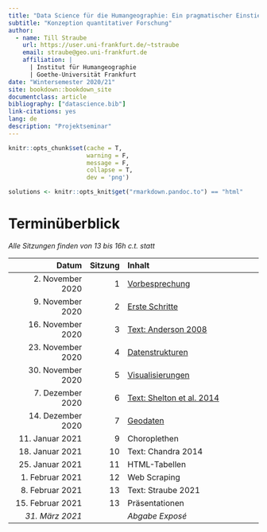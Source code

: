 ```yaml
--- 
title: "Data Science für die Humangeographie: Ein pragmatischer Einstieg mit R"
subtitle: "Konzeption quantitativer Forschung"
author:
  - name: Till Straube
    url: https://user.uni-frankfurt.de/~tstraube
    email: straube@geo.uni-frankfurt.de
    affiliation: |
      | Institut für Humangeographie
      | Goethe-Universität Frankfurt
date: "Wintersemester 2020/21"
site: bookdown::bookdown_site
documentclass: article
bibliography: ["datascience.bib"]
link-citations: yes
lang: de
description: "Projektseminar"
---
```


```r
knitr::opts_chunk$set(cache = T,
                      warning = F,
                      message = F,
                      collapse = T,
                      dev = 'png')

solutions <- knitr::opts_knit$get("rmarkdown.pandoc.to") == "html"
```

# Terminüberblick {-}

*Alle Sitzungen finden von 13 bis 16h c.t. statt*

Datum                 | Sitzung   | Inhalt
--------------------: | --------: | :-----------------------------------
2. November 2020      | 1         | [Vorbesprechung](#vorbesprechung)
9. November 2020      | 2         | [Erste Schritte](#erste-schritte)
16. November 2020     | 3         | [Text: Anderson 2008](#text-anderson-2008)
23. November 2020     | 4         | [Datenstrukturen](#datenstrukturen)
30. November 2020     | 5         | [Visualisierungen](#visualisierungen)
7. Dezember 2020      | 6         | [Text: Shelton et al. 2014](#text-shelton-et-al.-2014)
14. Dezember 2020     | 7         | [Geodaten](#geodaten)
11. Januar 2021       | 9         | Choroplethen
18. Januar 2021       | 10        | Text: Chandra 2014
25. Januar 2021       | 11        | HTML-Tabellen
1. Februar 2021       | 12        | Web Scraping
8. Februar 2021       | 13        | Text: Straube 2021
15. Februar 2021      | 13        | Präsentationen
*31. März 2021*       |           | *Abgabe Exposé*
